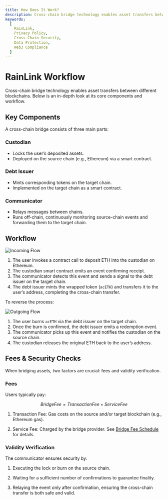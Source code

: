 ```yaml
---
title: How Does It Work?
description: Cross-chain bridge technology enables asset transfers between different blockchains. Below is an in-depth look at its core components and workflow.
keywords:
  [
    RainLink,
    Privacy Policy,
    Cross-Chain Security,
    Data Protection,
    Web3 Compliance
  ]
---
```



# RainLink Workflow

Cross-chain bridge technology enables asset transfers between different blockchains. Below is an in-depth look at its core components and workflow.

## Key Components

A cross-chain bridge consists of three main parts:

### Custodian

- Locks the user’s deposited assets.  
- Deployed on the source chain (e.g., Ethereum) via a smart contract.

### Debt Issuer

- Mints corresponding tokens on the target chain.  
- Implemented on the target chain as a smart contract.

### Communicator

- Relays messages between chains.  
- Runs off-chain, continuously monitoring source-chain events and forwarding them to the target chain.

## Workflow

![Incoming Flow](/images/operation_come.png)

<Callout type="info">

1. The user invokes a contract call to deposit ETH into the custodian on Ethereum.  
2. The custodian smart contract emits an event confirming receipt.  
3. The communicator detects this event and sends a signal to the debt issuer on the target chain.  
4. The debt issuer mints the wrapped token (`acETH`) and transfers it to the user’s address, completing the cross-chain transfer.

</Callout>

To reverse the process:

![Outgoing Flow](/images/operation_go.png)

<Callout type="info">

1. The user burns `acETH` via the debt issuer on the target chain.  
2. Once the burn is confirmed, the debt issuer emits a redemption event.  
3. The communicator picks up this event and notifies the custodian on the source chain.  
4. The custodian releases the original ETH back to the user’s address.

</Callout>

## Fees & Security Checks

When bridging assets, two factors are crucial: fees and validity verification.

### Fees

Users typically pay:

```math
Bridge Fee = Transaction Fee + Service Fee
```

1. Transaction Fee: Gas costs on the source and/or target blockchain (e.g., Ethereum gas).

2. Service Fee: Charged by the bridge provider. See [Bridge Fee Schedule](/docs/fee) for details.

### Validity Verification

The communicator ensures security by:

1. Executing the lock or burn on the source chain.

2. Waiting for a sufficient number of confirmations to guarantee finality.

3. Relaying the event only after confirmation, ensuring the cross-chain transfer is both safe and valid.
